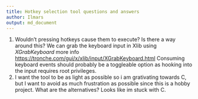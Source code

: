 ```yaml
---
title: Hotkey selection tool questions and answers
author: Ilmars
output: md_document
---
```


1. Wouldn't pressing hotkeys cause them to execute? Is there a way around this?
   We can grab the keyboard input in Xlib using *XGrabKeyboard* more info [https://tronche.com/gui/x/xlib/input/XGrabKeyboard.html](here)
   Consuming keyboard events should probably be a toggleable option as hooking into the input requires root privileges.
2. I want the tool to be as light as possible so i am grativating towards C, but I want to avoid as much frustration as possible since this is a hobby project. What are the alternatives?
   Looks like im stuck with C.


